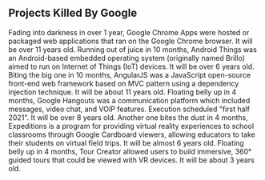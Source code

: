 ## Projects Killed By Google

<ProjectCard title="Google Chrome Apps" link="https://en.wikipedia.org/wiki/Google_Chrome_App" bg="linear-gradient(to right, #D4145A 0%, #FBB03B 100%)">
Fading into darkness in over 1 year, Google Chrome Apps were hosted or packaged web applications that ran on the Google Chrome browser. It will be over 11 years old.
</ProjectCard>

<ProjectCard title="Android Things" link="https://android-developers.googleblog.com/2019/02/an-update-on-android-things.html" bg="linear-gradient(to right, #D4145A 0%, #FBB03B 100%)">
Running out of juice in 10 months, Android Things was an Android-based embedded operating system (originally named Brillo) aimed to run on Internet of Things (IoT) devices. It will be over 6 years old.
</ProjectCard>

<ProjectCard title="AngularJS" link="https://blog.angular.io/stable-angularjs-and-long-term-support-7e077635ee9c" bg="linear-gradient(to right, #D4145A 0%, #FBB03B 100%)">
Biting the big one in 10 months, AngularJS was a JavaScript open-source front-end web framework based on MVC pattern using a dependency injection technique. It will be about 11 years old.
</ProjectCard>

<ProjectCard title="Google Hangouts" link="https://arstechnica.com/gadgets/2019/01/the-great-google-hangouts-shutdown-begins-october-2019/" bg="linear-gradient(to right, #D4145A 0%, #FBB03B 100%)">
Floating belly up in 4 months, Google Hangouts was a communication platform which included messages, video chat, and VOIP features. Execution scheduled "first half 2021". It will be over 8 years old.
</ProjectCard>

<ProjectCard title="Expeditions" link="https://en.wikipedia.org/wiki/Google_Expeditions" bg="linear-gradient(to right, #D4145A 0%, #FBB03B 100%)">
Another one bites the dust in 4 months, Expeditions is a program for providing virtual reality experiences to school classrooms through Google Cardboard viewers, allowing educators to take their students on virtual field trips. It will be almost 6 years old.
</ProjectCard>

<ProjectCard title="Tour Creator" link="https://www.theverge.com/2020/11/13/21564279/google-expeditions-vr-cardboard-tours-shutdown-arts-culture-app-migration" bg="linear-gradient(to right, #D4145A 0%, #FBB03B 100%)">
Floating belly up in 4 months, Tour Creator allowed users to build immersive, 360° guided tours that could be viewed with VR devices. It will be about 3 years old.
</ProjectCard>

